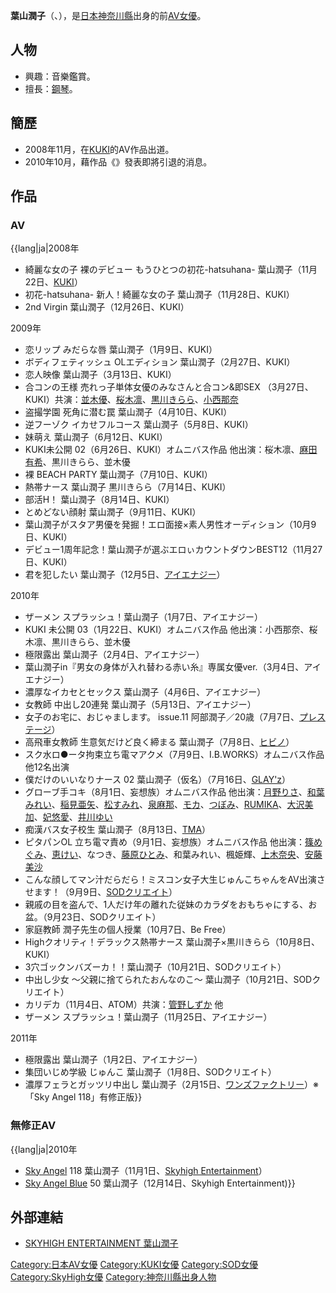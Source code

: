 {{AV女優|
|モデル名={{lang|ja|葉山 潤子}}
|ふりがな=はやま じゅんこ
|別名={{lang|ja|阿部潤子<br />じゅんこ<br />Junko}}
|愛称=
|生年=1988
|生月=1
|生日=24
|出身地={{JPN}}・[[神奈川縣|神奈川縣]]
|血液型=[[A型|A型]]
|時点=2009年1月
|身長=154
|体重=
|バスト=83
|ウエスト=56
|ヒップ=83
|カップ=D-65
|股下=
|靴=
|身体備考=
|ジャンル=[[AV女優|AV女優]]
|AV出演期間=2008年 - 2011年
|活動備考=
|他の活動=
|その他=
}}
{{japanese|japanese=葉山 潤子|kana=はやま じゅんこ|romaji=Hayama Junko}}
'''葉山潤子'''（{{lang-ja|葉山 潤子}}、{{bd|1988年|1月24日|||}}），是[[日本|日本]][[神奈川縣|神奈川縣]]出身的前[[AV女優|AV女優]]。

== 人物 ==
*興趣：音樂鑑賞。
*擅長：[[鋼琴|鋼琴]]。

== 簡歷 ==
*2008年11月，在[[KUKI|KUKI]]的AV作品出道。
*2010年10月，藉作品《{{lang|ja|3穴ゴックンバズーカ！！}}》發表即將引退的消息。

== 作品 ==
=== AV ===
;{{lang|ja|2008年
* 綺麗な女の子 裸のデビュー もうひとつの初花-hatsuhana- 葉山潤子（11月22日、[[KUKI|KUKI]]）
* 初花-hatsuhana- 新人！綺麗な女の子 葉山潤子（11月28日、KUKI）
* 2nd Virgin 葉山潤子（12月26日、KUKI）

;2009年
* 恋リップ みだらな唇 葉山潤子（1月9日、KUKI）
* ボディフェティッシュ OLエディション 葉山潤子（2月27日、KUKI）
* 恋人映像 葉山潤子（3月13日、KUKI）
* 合コンの王様 売れっ子単体女優のみなさんと合コン&即SEX （3月27日、KUKI）共演：[[並木優|並木優]]、[[桜木凛|桜木凛]]、[[黒川きらら|黒川きらら]]、[[小西那奈|小西那奈]]
* 盗撮学園 死角に潜む罠 葉山潤子（4月10日、KUKI）
* 逆フーゾク イカせフルコース 葉山潤子（5月8日、KUKI）
* 妹萌え 葉山潤子（6月12日、KUKI）
* KUKI未公開 02（6月26日、KUKI）オムニバス作品 他出演：桜木凛、[[麻田有希|麻田有希]]、黒川きらら、並木優
* 裸 BEACH PARTY 葉山潤子（7月10日、KUKI）
* 熱帯ナース 葉山潤子 黒川きらら（7月14日、KUKI）
* 部活H！ 葉山潤子（8月14日、KUKI）
* とめどない顔射 葉山潤子（9月11日、KUKI）
* 葉山潤子がスタア男優を発掘！エロ面接×素人男性オーディション（10月9日、KUKI）
* デビュー1周年記念！葉山潤子が選ぶエロぃカウントダウンBEST12（11月27日、KUKI）
* 君を犯したい 葉山潤子（12月5日、[[アイエナジー|アイエナジー]]）
;2010年
* ザーメン スプラッシュ！葉山潤子（1月7日、アイエナジー）
* KUKI 未公開 03（1月22日、KUKI）オムニバス作品 他出演：小西那奈、桜木凛、黒川きらら、並木優
* 極限露出 葉山潤子（2月4日、アイエナジー）
* 葉山潤子in『男女の身体が入れ替わる赤い糸』専属女優ver.（3月4日、アイエナジー）
* 濃厚なイカセとセックス 葉山潤子（4月6日、アイエナジー）
* 女教師 中出し20連発 葉山潤子（5月13日、アイエナジー）
* 女子のお宅に、おじゃまします。 issue.11 阿部潤子／20歳（7月7日、[[プレステージ|プレステージ]]）
* 高飛車女教師 生意気だけど良く締まる 葉山潤子（7月8日、[[ヒビノ|ヒビノ]]）
* スク水ロ●ータ拘束立ち電マアクメ（7月9日、I.B.WORKS）オムニバス作品 他12名出演
* 僕だけのいいなりナース 02 葉山潤子（仮名）（7月16日、[[GLAY'z|GLAY'z]]）
* グローブ手コキ（8月1日、妄想族）オムニバス作品 他出演：[[月野りさ|月野りさ]]、[[和葉みれい|和葉みれい]]、[[稲見亜矢|稲見亜矢]]、[[松すみれ|松すみれ]]、[[泉麻那|泉麻那]]、[[モカ_(AV女優)|モカ]]、[[つぼみ_(AV女優)|つぼみ]]、[[RUMIKA|RUMIKA]]、[[大沢美加|大沢美加]]、[[妃悠愛|妃悠愛]]、[[井川ゆい|井川ゆい]] 
* 痴漢バス女子校生 葉山潤子（8月13日、[[TMA|TMA]]）
* ピタパンOL 立ち電マ責め（9月1日、妄想族）オムニバス作品 他出演：[[篠めぐみ|篠めぐみ]]、[[恵けい|恵けい]]、なつき、[[藤原ひとみ|藤原ひとみ]]、和葉みれい、楓姫輝、[[上木奈央|上木奈央]]、[[安藤美沙|安藤美沙]]
* こんな顔してマン汁だらだら！ミスコン女子大生じゅんこちゃんをAV出演させます！（9月9日、[[SODクリエイト|SODクリエイト]]）
* 親戚の目を盗んで、1人だけ年の離れた従妹のカラダをおもちゃにする、お盆。（9月23日、SODクリエイト）
* 家庭教師 潤子先生の個人授業（10月7日、Be Free）
* Highクオリティ！デラックス熱帯ナース 葉山潤子×黒川きらら（10月8日、KUKI）
* 3穴ゴックンバズーカ！！葉山潤子（10月21日、SODクリエイト）
* 中出し少女 ～父親に捨てられたおんなのこ～ 葉山潤子（10月21日、SODクリエイト）
* カリデカ（11月4日、ATOM）共演：[[管野しずか|管野しずか]] 他
* ザーメン スプラッシュ！葉山潤子（11月25日、アイエナジー）

;2011年
* 極限露出 葉山潤子（1月2日、アイエナジー）
* 集団いじめ学級 じゅんこ 葉山潤子（1月8日、SODクリエイト）
* 濃厚フェラとガッツリ中出し 葉山潤子（2月15日、[[ワンズファクトリー|ワンズファクトリー]]）※「Sky Angel 118」有修正版}}

=== 無修正AV ===
;{{lang|ja|2010年
* [[Sky_Angel|Sky Angel]] 118 葉山潤子（11月1日、[[Skyhigh_Entertainment|Skyhigh Entertainment]]）
* [[Sky_Angel_Blue|Sky Angel Blue]] 50 葉山潤子（12月14日、Skyhigh Entertainment)}}

== 外部連結 ==
* [https://web.archive.org/web/20111128030459/http://skyhighpremium.com/actress/catid_4-itemid_1304.html SKYHIGH ENTERTAINMENT 葉山潤子]

{{DEFAULTSORT:Hayama Junko}}
[[Category:日本AV女優|Category:日本AV女優]]
[[Category:KUKI女優|Category:KUKI女優]]
[[Category:SOD女優|Category:SOD女優]]
[[Category:SkyHigh女優|Category:SkyHigh女優]]
[[Category:神奈川縣出身人物|Category:神奈川縣出身人物]]